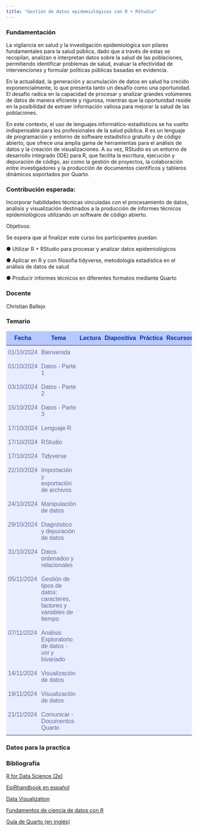 ```yaml
---
title: "Gestión de datos epidemiológicos con R + RStudio"
---
```


<!-- Add icon library -->

<link rel="stylesheet" href="https://cdnjs.cloudflare.com/ajax/libs/font-awesome/4.7.0/css/font-awesome.min.css">

### Fundamentación

La vigilancia en salud y la investigación epidemiológica son pilares fundamentales para la salud pública, dado que a través de estas se recopilan, analizan e interpretan datos sobre la salud de las poblaciones, permitiendo identificar problemas de salud, evaluar la efectividad de intervenciones y formular políticas públicas basadas en evidencia.

En la actualidad, la generación y acumulación de datos en salud ha crecido exponencialmente, lo que presenta tanto un desafío como una oportunidad. El desafío radica en la capacidad de procesar y analizar grandes volúmenes de datos de manera eficiente y rigurosa, mientras que la oportunidad reside en la posibilidad de extraer información valiosa para mejorar la salud de las poblaciones.

En este contexto, el uso de lenguajes informático-estadísticos se ha vuelto indispensable para los profesionales de la salud pública. R es un lenguaje de programación y entorno de software estadístico gratuito y de código abierto, que ofrece una amplia gama de herramientas para el análisis de datos y la creación de visualizaciones. A su vez, RStudio es un entorno de desarrollo integrado (IDE) para R, que facilita la escritura, ejecución y depuración de código, así como la gestión de proyectos, la colaboración entre investigadores y la producción de documentos científicos y tableros dinámicos soportados por Quarto.

### Contribución esperada:

Incorporar habilidades técnicas vinculadas con el procesamiento de datos, análisis y visualización destinados a la producción de informes técnicos epidemiológicos utilizando un software de código abierto.

Objetivos:

Se espera que al finalizar este curso los participantes puedan:

●   Utilizar R + RStudio para procesar y analizar datos epidemiológicos

●   Aplicar en R y con filosofía tidyverse, metodología estadística en el análisis de datos de salud

●   Producir informes técnicos en diferentes formatos mediante Quarto

### Docente

<p>Christian Ballejo <a href="mailto:cballejo@anlis.gob.ar" class="fa fa-envelope"></a> <a href="https://twitter.com/chrisballejo" target="_blank" class="fa fa-twitter"></a> <a href="https://www.linkedin.com/in/cballejo/" target="_blank" class="fa fa-linkedin"></a> <a href="https://github.com/cballejo/" target="_blank" class="fa fa-github"></a></p>

### Temario

<style type="text/css">
.tg  {border-collapse:collapse;border-color:#aabcfe;border-spacing:0;}
.tg td{background-color:#e8edff;border-bottom-width:1px;border-color:#aabcfe;border-style:solid;border-top-width:1px;
  border-width:0px;color:#669;font-family:Arial, sans-serif;font-size:16px;overflow:hidden;padding:10px 5px;
  word-break:normal;}
.tg th{background-color:#b9c9fe;border-bottom-width:1px;border-color:#aabcfe;border-style:solid;border-top-width:1px;
  border-width:0px;color:#039;font-family:Arial, sans-serif;font-size:16px;font-weight:normal;overflow:hidden;
  padding:10px 5px;word-break:normal;}
.tg .tg-amwm{font-weight:bold;text-align:center;vertical-align:top}
.tg .tg-0lax{text-align:left;vertical-align:top}
</style>
<table class="tg" style="max-width:900px;margin-left:auto;margin-right:auto"><thead>
  <tr>
    <th class="tg-amwm">Fecha</th>
    <th class="tg-amwm">Tema</th>
    <th class="tg-amwm">Lectura</th>
    <th class="tg-amwm">Diapositiva</th>
    <th class="tg-amwm">Práctica</th>
    <th class="tg-amwm">Recursos</th>
  </tr></thead>
<tbody>
  <tr>
    <td class="tg-0lax">01/10/2024</td>
    <td class="tg-0lax">Bienvenida</td>
    <td align="center"><font color="fafcfc">
          <i class="fa fa-book fa-lg"></i></font></td>
    <td align="center"><a href="/primero/diapositivas/00-bienvenida.html" target="_blank">
          <i class="fa fa-laptop  fa-lg"></i></a></td>
    <td align="center"><font color="fafcfc">
          <i class="fa fa-code fa-lg"></i></font></td>
    <td align="center"><font color="fafcfc">
          <i class="fa fa-briefcase  fa-lg"></i></font></td>
  </tr>
  <tr>
    <td class="tg-0lax">01/10/2024</td>
    <td class="tg-0lax">Datos - Parte 1</td>
    <td align="center"><a href="/primero/clases/00-datos.html">
          <i class="fa fa-book fa-lg"></i></a></td>
    <td align="center"><a href="/primero/diapositivas/01a-datos.html" target="_blank">
          <i class="fa fa-laptop  fa-lg"></i></a></td>
    <td align="center"><font color="fafcfc">
          <i class="fa fa-code fa-lg"></i></font></td>
    <td align="center"><font color="fafcfc">
          <i class="fa fa-briefcase  fa-lg"></i></font></td>
  </tr>
  <tr>
    <td class="tg-0lax">03/10/2024</td>
    <td class="tg-0lax">Datos - Parte 2</td>
    <td align="center"><font color="fafcfc">
          <i class="fa fa-book fa-lg"></i></font></td>
    <td align="center"><a href="/primero/diapositivas/01b-datos.html" target="_blank">
          <i class="fa fa-laptop  fa-lg"></i></a></td>
    <td align="center"><font color="fafcfc">
          <i class="fa fa-code fa-lg"></i></font></td>
    <td align="center"><font color="fafcfc">
          <i class="fa fa-briefcase  fa-lg"></i></font></td>
  </tr>
  <tr>
    <td class="tg-0lax">15/10/2024</td>
    <td class="tg-0lax">Datos - Parte 3</td>
    <td align="center"><font color="fafcfc">
          <i class="fa fa-book fa-lg"></i></font></td>
    <td align="center"><a href="/primero/diapositivas/01c-datos.html" target="_blank">
          <i class="fa fa-laptop  fa-lg"></i></a></td>
    <td align="center"><font color="fafcfc">
          <i class="fa fa-code fa-lg"></i></font></td>
    <td align="center"><font color="fafcfc">
          <i class="fa fa-briefcase  fa-lg"></i></font></td>
  </tr>
  <tr>
    <td class="tg-0lax">17/10/2024</td>
    <td class="tg-0lax">Lenguaje R</td>
    <td align="center"><a href="/primero/clases/01-introR.html">
          <i class="fa fa-book fa-lg"></i></a></td>
    <td align="center"><a href="/primero/diapositivas/02-analisis.html" target="_blank">
          <i class="fa fa-laptop  fa-lg"></i></a></td>
    <td align="center"><font color="fafcfc">
          <i class="fa fa-code fa-lg"></i></font></td>
    <td align="center"><a href="https://raw.githubusercontent.com/datos-ine/Residencia-INE/refs/heads/main/primero/recursos/Instalaci%C3%B3n%20del%20software.pdf" download="Instalacion_software.pdf">
          <i class="fa fa-briefcase  fa-lg"></i></a></td>
  </tr>
  <tr>
    <td class="tg-0lax">17/10/2024</td>
    <td class="tg-0lax">RStudio</td>
    <td align="center"><a href="/primero/clases/02-introRStudio.html">
          <i class="fa fa-book fa-lg"></i></a></td>
    <td align="center"><font color="fafcfc">
          <i class="fa fa-laptop  fa-lg"></i></font></td>
    <td align="center"><font color="fafcfc">
          <i class="fa fa-code fa-lg"></i></font></td>
    <td align="center"><font color="fafcfc">
          <i class="fa fa-briefcase  fa-lg"></i></font></td>
  </tr>  
    <tr>
    <td class="tg-0lax">17/10/2024</td>
    <td class="tg-0lax">Tidyverse</td>
    <td align="center"><a href="/primero/clases/03-introTidy.html">
          <i class="fa fa-book fa-lg"></i></a></td>
    <td align="center"><font color="fafcfc">
          <i class="fa fa-laptop  fa-lg"></i></font></td>
    <td align="center"><font color="fafcfc">
          <i class="fa fa-code fa-lg"></i></font></td>
    <td align="center"><a href="/primero/recursos/01-hojaEstilo.html">
          <i class="fa fa-briefcase  fa-lg"></i></a></td>
  </tr> 
  <tr>
    <td class="tg-0lax">22/10/2024</td>
    <td class="tg-0lax">Importación y exportación de archivos</td>
    <td align="center"><font color="fafcfc">
         <i class="fa fa-book fa-lg"></i></font></td>
    <td align="center"><a href="/primero/diapositivas/03-lectoescritura.html" target="_blank">
        <i class="fa fa-laptop  fa-lg"></i></a></td>
    <td align="center"><a href="https://github.com/datos-ine/Residencia-INE/raw/refs/heads/main/primero/practicas/01-lectoescritura.zip" download="01-lectoescritura.zip">
          <i class="fa fa-code fa-lg"></i></a></td>
    <td align="center"><a href="/primero/recursos/02-lectura.html">
          <i class="fa fa-briefcase  fa-lg"></i></a></td>
  </tr>
    <tr>
    <td class="tg-0lax">24/10/2024</td>
    <td class="tg-0lax">Manipulación de datos</td>
    <td align="center"><font color="fafcfc">
          <i class="fa fa-book fa-lg"></i></font></td>
    <td align="center"><a href="/primero/diapositivas/04-gestion.html" target="_blank">
        <i class="fa fa-laptop  fa-lg"></i></a></td>
 <td align="center"><a href=https://drive.google.com/file/d/1wUJAaGKwiWNKsYzIOFFGV18XceEKv4GX/view?usp=sharing">
          <i class="fa fa-code fa-lg"></i></a></td>
    <td align="center"><font color="fafcfc">
          <i class="fa fa-briefcase  fa-lg"></i></font></td>
  </tr>
  <tr>
    <td class="tg-0lax">29/10/2024</td>
    <td class="tg-0lax">Diagnóstico y depuración de datos</td>
    <td align="center"><a href="/primero/clases/06-depuracion.html">
          <i class="fa fa-book fa-lg"></i></a></td>
    <td align="center"><a href="/primero/diapositivas/05a-diagnostico.html" target="_blank">
        <i class="fa fa-laptop  fa-lg"></i></a></td>
     <td align="center"><a href="https://github.com/datos-ine/Residencia-INE/raw/refs/heads/main/primero/practicas/03-diagnostico.zip" download="03-diagnostico.zip">
          <i class="fa fa-code fa-lg"></i></a></td>
    <td align="center"><a href="/primero/clases/05-datosPerdidos.html">
          <i class="fa fa-briefcase  fa-lg"></i></a></td>
  </tr>
  <tr>
    <td class="tg-0lax">31/10/2024</td>
    <td class="tg-0lax">Datos ordenados y relacionales</td>
    <td align="center"><font color="fafcfc">
          <i class="fa fa-book fa-lg"></i></font></td>
    <td align="center"><a href="/primero/diapositivas/05b-tidy.html" target="_blank">
        <i class="fa fa-laptop  fa-lg"></i></a></td>
     <td align="center"><a href="https://github.com/datos-ine/Residencia-INE/raw/refs/heads/main/primero/practicas/04-tidy.zip" download="04-tidy.zip">
          <i class="fa fa-code fa-lg"></i></a></td>
    <td align="center"><a href="/primero/recursos/06-iteracion.html">
          <i class="fa fa-briefcase  fa-lg"></i></a></td>
  </tr>
  <tr>
    <td class="tg-0lax">05/11/2024</td>
    <td class="tg-0lax">Gestión de tipos de datos: caracteres, factores y variables de tiempo</td>
    <td align="center"><a href="/primero/clases/04-tipos.html">
          <i class="fa fa-book fa-lg"></i></a></td>
    <td align="center"><a href="/primero/diapositivas/05c-tipos.html" target="_blank">
        <i class="fa fa-laptop  fa-lg"></i></a></td>
<td align="center"><a href="https://github.com/datos-ine/Residencia-INE/raw/refs/heads/main/primero/practicas/05-tipos.zip" download="05-tipos.zip">
          <i class="fa fa-code fa-lg"></i></a></td>
    <td align="center"><font color="fafcfc">
          <i class="fa fa-briefcase  fa-lg"></i></font></td>
  </tr>
  <tr>
    <td class="tg-0lax">07/11/2024</td>
    <td class="tg-0lax">Análisis Exploratorio de datos - uni y bivariado</td>
    <td align="center"><a href="/primero/recursos/05-resumenes.html">
          <i class="fa fa-book fa-lg"></i></a></td>
    <td align="center"><a href="/primero/diapositivas/06-analisis.html" target="_blank">
    <i class="fa fa-laptop  fa-lg"></i></a></td>
    <td align="center"><font color="fafcfc">
          <i class="fa fa-code fa-lg"></i></font></td>
    <td align="center"><a href="/primero/recursos/04-ajusteTasas.html">
          <i class="fa fa-briefcase  fa-lg"></i></a></td>
  </tr>
  <tr>
    <td class="tg-0lax">14/11/2024</td>
    <td class="tg-0lax">Visualización de datos</td>
    <td align="center"><a href="/primero/clases/07-visualizacion.html">
          <i class="fa fa-book fa-lg"></i></a></td>
    <td class="tg-0lax"></td>
    <td align="center"><font color="fafcfc">
          <i class="fa fa-code fa-lg"></i></font></td>
    <td align="center"><font color="fafcfc">
          <i class="fa fa-briefcase  fa-lg"></i></font></td>
  </tr>
    <tr>
    <td class="tg-0lax">19/11/2024</td>
    <td class="tg-0lax">Visualización de datos</td>
    <td align="center"><font color="fafcfc">
          <i class="fa fa-book fa-lg"></i></font></td>
    <td class="tg-0lax"></td>
    <td align="center"><font color="fafcfc">
          <i class="fa fa-code fa-lg"></i></font></td>
    <td align="center"><font color="fafcfc">
          <i class="fa fa-briefcase  fa-lg"></i></font></td>
  </tr>
    <tr>
    <td class="tg-0lax">21/11/2024</td>
    <td class="tg-0lax">Comunicar - Documentos Quarto</td>
    <td align="center"><a href="/primero/clases/08-quarto.html">
          <i class="fa fa-book fa-lg"></i></a></td>
    <td class="tg-0lax"></td>
    <td align="center"><font color="fafcfc">
          <i class="fa fa-code fa-lg"></i></font></td>
    <td align="center"><font color="fafcfc">
          <i class="fa fa-briefcase  fa-lg"></i></font></td>
  </tr>
</tbody></table>

### Datos para la practica



### Bibliografía

[R for Data Science (2e)](https://r4ds.hadley.nz/)

[EpiRhandbook en español](https://epirhandbook.com/es/index.es.html)

[Data Visualization](https://socviz.co/)

[Fundamentos de ciencia de datos con R](https://cdr-book.github.io/index.html)

[Guía de Quarto (en inglés)](https://quarto.org/docs/guide/)